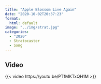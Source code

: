 ```yaml
---
title: "Apple Blossom Live Again"
date: "2020-10-02T20:37:23"
format: 
  html: default
image: "../img/strat.jpg"
categories:
  - "2020"
  - Stratocaster
  - Song
---
```


## Video

{{< video https://youtu.be/PTfMKTxQH1M >}}

